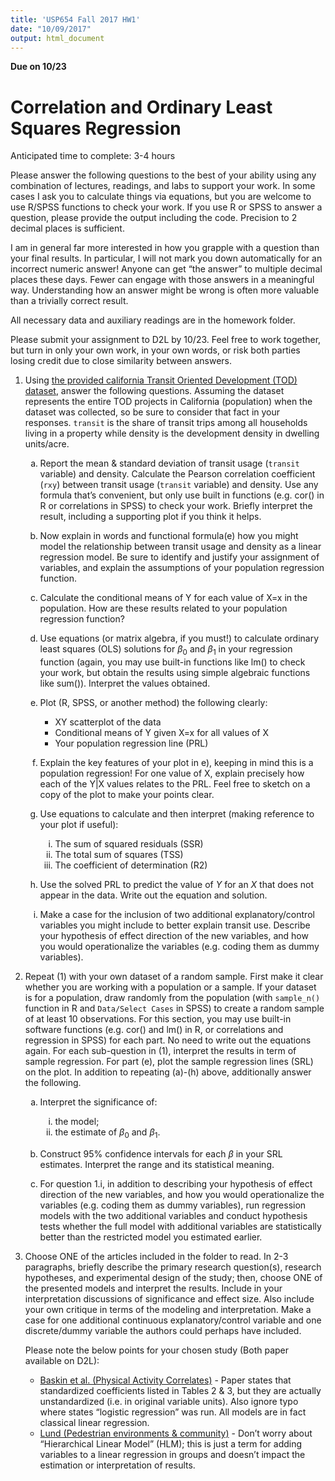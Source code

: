 ```yaml
---
title: 'USP654 Fall 2017 HW1'
date: "10/09/2017"
output: html_document
---
```


**Due on 10/23**

# Correlation and Ordinary Least Squares Regression

Anticipated time to complete: 3-4 hours

Please answer the following questions to the best of your ability using any combination of lectures, readings, and labs to support your work. In some cases I ask you to calculate things via equations, but you are welcome to use R/SPSS functions to check your work. If you use R or SPSS to answer a question, please provide the output including the code. Precision to 2 decimal places is sufficient.

I am in general far more interested in how you grapple with a question than your final results. In particular, I will not mark you down automatically for an incorrect numeric answer! Anyone can get “the answer” to multiple decimal places these days. Fewer can engage with those answers in a meaningful way. Understanding how an answer might be wrong is often more valuable than a trivially correct result.

All necessary data and auxiliary readings are in the homework folder. 

Please submit your assignment to D2L by 10/23. Feel free to work together, but turn in only your own work, in your own words, or risk both parties losing credit due to close similarity between answers.

1. Using [the provided california Transit Oriented Development (TOD) dataset](californiatod.csv), answer the following questions. Assuming the dataset represents the entire TOD projects in California (population) when the dataset was collected, so be sure to consider that fact in your responses. `transit` is the share of transit trips among all households living in a property while density is the development density in dwelling units/acre. 

    a. Report the mean & standard deviation of transit usage (`transit` variable) and density. Calculate the Pearson correlation coefficient (`rxy`) between transit usage (`transit` variable) and density. Use any formula that’s convenient, but only use built in functions (e.g. cor() in R or correlations in SPSS) to check your work. Briefly interpret the result, including a supporting plot if you think it helps.
    
    a. Now explain in words and functional formula(e) how you might model the relationship between transit usage and density  as a linear regression model. Be sure to identify and justify your assignment of variables, and explain the assumptions of your population regression function.
    
    a. Calculate the conditional means of Y for each value of X=x in the population. How are these results related to your population regression function?
    
    a. Use equations (or matrix algebra, if you must!) to calculate ordinary least squares (OLS) solutions for $\beta_0$ and $\beta_1$ in your regression function (again, you may use built-in functions like lm() to check your work, but obtain the results using simple algebraic functions like sum()). Interpret the values obtained.
    
    a. Plot (R, SPSS, or another method) the following clearly:
    
	     - XY scatterplot of the data
	     - Conditional means of Y given X=x for all values of X
	     - Your population regression line (PRL)
	    
	  a. Explain the key features of your plot in e), keeping in mind this is a population regression! For one value of X, explain precisely how each of the Y|X values relates to the PRL. Feel free to sketch on a copy of the plot to make your points clear.
	  
	  a. Use equations to calculate and then interpret (making reference to your plot if useful):
	     i. The sum of squared residuals (SSR)
	     i. The total sum of squares (TSS)
	     i. The coefficient of determination (R2)
	  
	  a. Use the solved PRL to predict the value of $Y$ for an $X$ that does not appear in the data. Write out the equation and solution.
	  
	  a. Make a case for the inclusion of two additional explanatory/control variables you might include to better explain transit use. Describe your hypothesis of effect direction of the new variables, and how you would operationalize the variables (e.g. coding them as dummy variables).
	  
1. Repeat (1) with your own dataset of a random sample. First make it clear whether you are working with a population or a sample. If your dataset is for a population, draw randomly from the population (with `sample_n()` function in R and `Data/Select Cases` in SPSS) to create a random sample of at least 10 observations. For this section, you may use built-in software functions (e.g. cor() and lm() in R, or correlations and regression in SPSS) for each part. No need to write out the equations again. For each sub-question in (1), interpret the results in term of sample regression. For part (e), plot the sample regression lines (SRL) on the plot. In addition to repeating (a)-(h) above, additionally answer the following.
	
	  a. Interpret the significance of:
	     i. the model;
	     ii. the estimate of $\beta_0$ and $\beta_1$.
	  
	  a. Construct 95% confidence intervals for each $\beta$ in your SRL estimates. Interpret the range and its statistical meaning.
	  
	  c. For question 1.i, in addition to describing your hypothesis of effect direction of the new variables, and how you would operationalize the variables (e.g. coding them as dummy variables), run regression models with the two additional variables and conduct hypothesis tests whether the full model with additional variables are statistically better than the restricted model you estimated earlier.
	  
1. Choose ONE of the articles included in the folder to read. In 2-3 paragraphs, briefly describe the primary research question(s), research hypotheses, and experimental design of the study; then, choose ONE of the presented models and interpret the results. Include in your interpretation discussions of significance and effect size. Also include your own critique in terms of the modeling and interpretation. Make a case for one additional continuous explanatory/control variable and one discrete/dummy variable the authors could perhaps have included. 

    Please note the below points for your chosen study (Both paper available on D2L):
  
    - [Baskin et al. (Physical Activity Correlates)](https://link.springer.com/article/10.1007%2Fs12160-012-9437-7) - Paper states that standardized coefficients listed in Tables 2 & 3, but they are actually unstandardized (i.e. in original variable units). Also ignore typo where states “logistic regression” was run. All models are in fact classical linear regression.
    - [Lund (Pedestrian environments & community)](http://journals.sagepub.com/doi/abs/10.1177/0739456X0202100307) - Don’t worry about “Hierarchical Linear Model” (HLM); this is just a term for adding variables to a linear regression in groups and doesn’t impact the estimation or interpretation of results.
